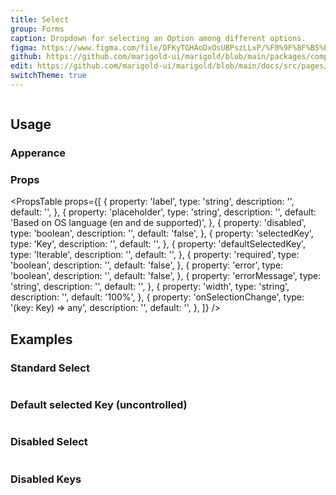 ```yaml
---
title: Select
group: Forms
caption: Dropdown for selecting an Option among different options.
figma: https://www.figma.com/file/DFKyTGHAoDxOsUBPszLLxP/%F0%9F%8F%B5%EF%B8%8FMarigold?node-id=2596%3A2348
github: https://github.com/marigold-ui/marigold/blob/main/packages/components/src/Select/Select.tsx
edit: https://github.com/marigold-ui/marigold/blob/main/docs/src/pages/components/select.mdx
switchTheme: true
---
```


```tsx preview file=components/Select/select-basic.demo.tsx

```

## Usage

### Apperance

<AppearanceTable component={title} />

### Props

<PropsTable
  props={[
    {
      property: 'label',
      type: 'string',
      description: '',
      default: '',
    },
    {
      property: 'placeholder',
      type: 'string',
      description: '',
      default: 'Based on OS language (en and de supported)',
    },
    {
      property: 'disabled',
      type: 'boolean',
      description: '',
      default: 'false',
    },
    {
      property: 'selectedKey',
      type: 'Key',
      description: '',
      default: '',
    },
    {
      property: 'defaultSelectedKey',
      type: 'Iterable<Key>',
      description: '',
      default: '',
    },
    {
      property: 'required',
      type: 'boolean',
      description: '',
      default: 'false',
    },
    {
      property: 'error',
      type: 'boolean',
      description: '',
      default: 'false',
    },
    {
      property: 'errorMessage',
      type: 'string',
      description: '',
      default: '',
    },
    {
      property: 'width',
      type: 'string',
      description: '',
      default: '100%',
    },
    {
      property: 'onSelectionChange',
      type: '(key: Key) => any',
      description: '',
      default: '',
    },
  ]}
/>

## Examples

### Standard Select

```tsx preview file=components/Select/select-basic.demo.tsx

```

### Default selected Key (uncontrolled)

```tsx preview file=components/Select/select-default-selected.demo.tsx

```

### Disabled Select

```tsx preview file=components/Select/select-disabled.demo.tsx

```

### Disabled Keys

```tsx preview file=components/Select/select-diabled-keys.demo.tsx

```
